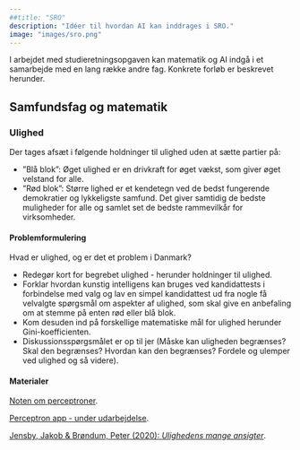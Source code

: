 ```yaml
---
##title: "SRO"
description: "Idéer til hvordan AI kan inddrages i SRO."
image: "images/sro.png"
---
```


I arbejdet med studieretningsopgaven kan matematik og AI indgå i et samarbejde med en lang række andre fag. Konkrete forløb er beskrevet herunder.

## Samfundsfag og matematik

::: {.callout-note collapse="true" appearance="minimal"}
### Ulighed

Der tages afsæt i følgende holdninger til ulighed uden at sætte partier på:

+ ”Blå blok”:  Øget ulighed er en drivkraft for øget vækst, som giver øget velstand for alle.
+ ”Rød blok”:  Større lighed er et kendetegn ved de bedst fungerende demokratier og lykkeligste samfund. Det giver samtidig de bedste muligheder for alle og samlet set de bedste rammevilkår for virksomheder.

#### Problemformulering

Hvad er ulighed, og er det et problem i Danmark?

+ Redegør kort for begrebet ulighed - herunder holdninger til ulighed.
+ Forklar hvordan kunstig intelligens kan bruges ved kandidattests i forbindelse med valg og lav en simpel kandidattest ud fra nogle få velvalgte spørgsmål om aspekter af ulighed, som skal give en anbefaling om at stemme på enten rød eller blå blok.
+ Kom desuden ind på forskellige matematiske mål for ulighed herunder Gini-koefficienten.
+ Diskussionsspørgsmålet er op til jer (Måske kan uligheden begrænses? Skal den begrænses? Hvordan kan den begrænses? Fordele og ulemper ved ulighed og så videre).

#### Materialer

[Noten om perceptroner](materialer/perceptron/perceptron.qmd).

[Perceptron app - under udarbejdelse](apps.qmd).

[Jensby, Jakob & Brøndum, Peter (2020): *Ulighedens mange ansigter*](https://ulighedensmangeansigter.ibog.forlagetcolumbus.dk/).

:::